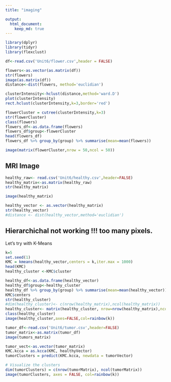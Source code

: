```yaml
---
title: "imaging"

output:
  html_document:
    keep_md: true
---
```



```r
library(dplyr)
library(tidyr)
library(flexclust)


```

```r
df<-read.csv('Unit6/flower.csv',header = FALSE)

flowers<-as.vector(as.matrix(df))
str(flowers)
image(as.matrix(df))
distance<-dist(flowers, method='euclidian')

```
```r
clusterIntensity<-hclust(distance,method='ward.D')
plot(clusterIntensity)
rect.hclust(clusterIntensity,k=3,border='red')
```

```r
flowerCluster = cutree(clusterIntensity,k=3)
str(flowerCluster)
class(flowers)
flowers_df<-as.data.frame(flowers)
flowers_df$group<-flowerCluster
head(flowers_df)
flowers_df %>% group_by(group) %>% summarise(mean=mean(flowers))

image(matrix(flowerCluster,nrow = 50,ncol = 50))
```
## MRI Image ##
```r
healthy_raw<- read.csv('Unit6/healthy.csv',header=FALSE)
healthy_matrix<-as.matrix(healthy_raw)
str(healthy_matrix)
```
```r
image(healthy_matrix)
```
```r
healthy_vector <- as.vector(healthy_matrix)
str(healthy_vector)
#distance <- dist(healthy_vector,method='euclidian')
```
## Hierarchichal not working !!! too many pixels. ##
Let's try with K-Means
```r
k=5
set.seed(1)
KMC = kmeans(healthy_vector,centers = k,iter.max = 1000)
head(KMC)
healthy_cluster <-KMC$cluster

healthy_df<-as.data.frame(healthy_vector)
healthy_df$group<-healthy_cluster
healthy_df %>% group_by(group) %>% summarise(mean=mean(healthy_vector))
KMC$centers
str(healthy_cluster)
#dim(healthy_cluster)<- c(nrow(healthy_matrix),ncol(healthy_matrix))
healthy_cluster<- matrix(healthy_cluster, nrow=nrow(healthy_matrix),ncol= ncol(healthy_matrix))
class(healthy_cluster)
image(healthy_cluster,axes=FALSE,col=rainbow(k))

```
```r
tumor_df<-read.csv('Unit6/tumor.csv',header=FALSE)
tumor_matrix<-as.matrix(tumor_df)
image(tumors_matrix)

tumor_vect<-as.vector(tumor_matrix)
KMC.kcca = as.kcca(KMC, healthyVector)
tumorClusters = predict(KMC.kcca, newdata = tumorVector)

# Visualize the clusters
dim(tumorClusters) = c(nrow(tumorMatrix), ncol(tumorMatrix))
image(tumorClusters, axes = FALSE, col=rainbow(k))


```

